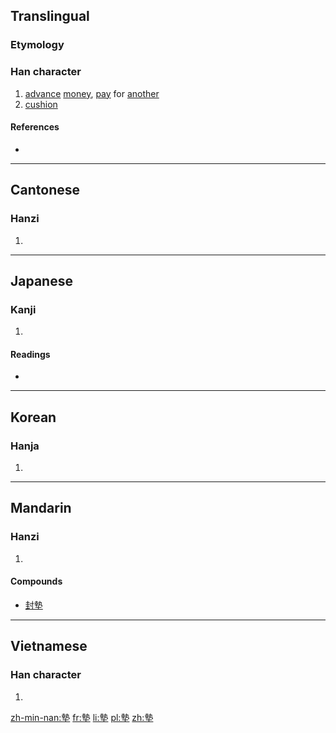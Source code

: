 {{also|垫}}
==Translingual==

===Etymology===
{{Han compound|執|土|c1=p|c2=s|t2=earth|ls=psc}}

===Han character===
{{Han char|rn=32|rad=土|as=11|sn=14|four=4510<sub>4</sub>|canj=土戈土 (GIG)|ids=⿱[[執]][[土]]}}

# [[advance]] [[money]], [[pay]] for [[another]]
# [[cushion]]

====References====
* {{Han ref|kx=0237.300|dkj=05420|dj=0476.080|hdz=10477.080|uh=588A|ud=22666|bh=B9D4|bd=47572}}

----

==Cantonese==

===Hanzi===
{{yue-hanzi|jyut=[[dim3]], [[din3]], [[din6]], [[zin3]]|y=dim3, din3, din6, jin3|sim=垫}}

# {{defn|lang=yue|sort=土11}}

----

==Japanese==

===Kanji===
{{ja-kanji|grade=|rs=土11}}

# {{defn|lang=ja|sort=土11}}

====Readings====
* {{ja-readings|on=[[てん]] (ten), [[ちょう]] (chō), [[じょう]] (jō)|kun=[[おちいる]] (ochiiru), [[おぼれる]] (oboreru), [[なやむ]] (nayamu)}}

----

==Korean==

===Hanja===
{{ko-hanja|hangeul=점|rv=jeom|mr=chŏm}}

# {{defn|lang=ko|sort=土11}}

----

==Mandarin==

===Hanzi===
{{cmn-hanzi|sim=垫|pin=[[diàn]] ([[dian4]])|wg=tien<sup>4</sup>}}

# {{defn|lang=cmn|sort=土11}}

====Compounds====
* [[封墊]]

----

==Vietnamese==

===Han character===
{{vi-hantu|[[điếm]]|rs=土11}}

# {{defn|lang=vi|sort=土11}}

[[zh-min-nan:墊]]
[[fr:墊]]
[[li:墊]]
[[pl:墊]]
[[zh:墊]]
